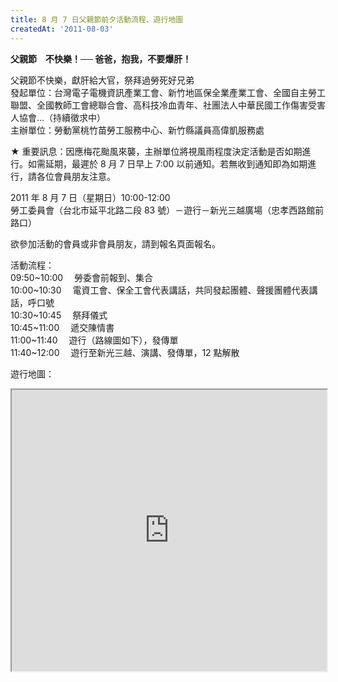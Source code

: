 ```yaml
---
title: 8 月 7 日父親節前夕活動流程、遊行地圖
createdAt: '2011-08-03'
---
```


**父親節　不快樂！── 爸爸，抱我，不要爆肝！**

父親節不快樂，獻肝給大官，祭拜過勞死好兄弟  
發起單位：台灣電子電機資訊產業工會、新竹地區保全業產業工會、全國自主勞工聯盟、全國教師工會總聯合會、高科技冷血青年、社團法人中華民國工作傷害受害人協會…（持續徵求中）  
主辦單位：勞動黨桃竹苗勞工服務中心、新竹縣議員高偉凱服務處

★ 重要訊息：因應梅花颱風來襲，主辦單位將視風雨程度決定活動是否如期進行。如需延期，最遲於 8 月 7 日早上 7:00 以前通知。若無收到通知即為如期進行，請各位會員朋友注意。

2011 年 8 月 7 日（星期日）10:00-12:00  
勞工委員會（台北市延平北路二段 83 號）－遊行－新光三越廣場（忠孝西路館前路口）

欲參加活動的會員或非會員朋友，請到報名頁面報名。

活動流程：  
09:50~10:00 　勞委會前報到、集合  
10:00~10:30 　電資工會、保全工會代表講話，共同發起團體、聲援團體代表講話，呼口號  
10:30~10:45 　祭拜儀式  
10:45~11:00 　遞交陳情書  
11:00~11:40 　遊行（路線圖如下），發傳單  
11:40~12:00 　遊行至新光三越、演講、發傳單，12 點解散

遊行地圖：

<iframe
  src="https://www.google.com/maps/embed?pb=!1m24!1m8!1m3!1d7228.9236291511925!2d121.51000300000001!3d25.052332!3m2!1i1024!2i768!4f13.1!4m13!3e0!4m5!1s0x3442a915a753a09f%3A0x98d7895350a3a21!2zMTAz5Y-w54Gj5Y-w5YyX5biC5aSn5ZCM5Y2A5bu25bmz5YyX6Lev5LqM5q61!3m2!1d25.058304699999997!2d121.5114935!4m5!1s0x3442a97225d288f9%3A0x67a5f6019036f937!2z5Y-wMeeUsue3miAmIOW_oOWtneilv-i3r-S4gOautSAxMDDlj7DngaPlj7DljJfluILkuK3mraPljYA!3m2!1d25.0456149!2d121.519449!5e0!3m2!1szh-TW!2sus!4v1631950792603!5m2!1szh-TW!2sus"
  width="100%"
  height="450"
  style={{ border: 0 }}
  allowfullscreen=""
  loading="lazy"
></iframe>
